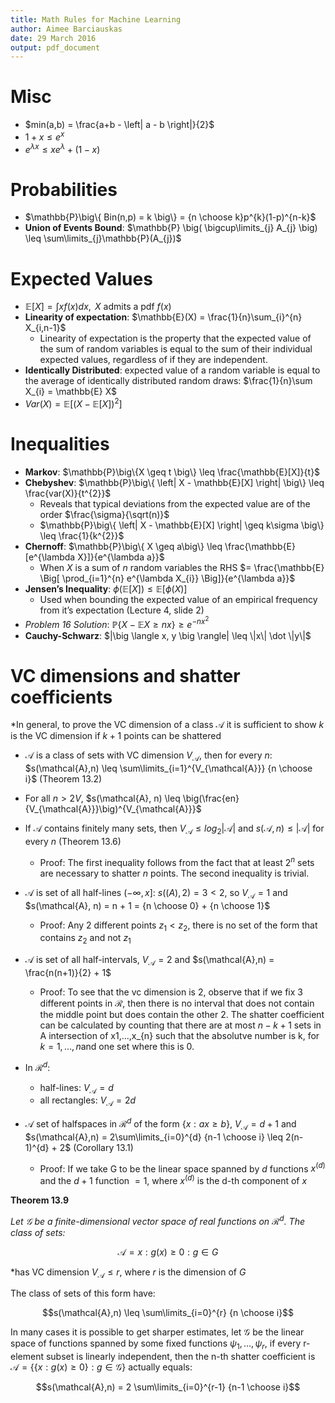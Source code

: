 ```yaml
---
title: Math Rules for Machine Learning
author: Aimee Barciauskas
date: 29 March 2016
output: pdf_document
---
```


# Misc

* $min(a,b) = \frac{a+b - \left| a - b \right|}{2}$
* $1+x \leq e^{x}$
* $e^{\lambda x} \leq xe^{\lambda} + (1 - x)$

# Probabilities

* $\mathbb{P}\big\{ Bin(n,p) = k \big\} = {n \choose k}p^{k}(1-p)^{n-k}$
* **Union of Events Bound**: $\mathbb{P} \big( \bigcup\limits_{j} A_{j} \big) \leq \sum\limits_{j}\mathbb{P}(A_{j})$

# Expected Values

* $\mathbb{E}[X] = \int x f(x) dx, \text{ $X$ admits a pdf $f(x)$}$
* **Linearity of expectation**: $\mathbb{E}(X) = \frac{1}{n}\sum_{i}^{n} X_{i,n-1}$
    * Linearity of expectation is the property that the expected value of the sum of random variables is equal to the sum of their individual expected values, regardless of if they are independent.
* **Identically Distributed**: expected value of a random variable is equal to the average of identically distributed random draws: $\frac{1}{n}\sum X_{i} = \mathbb{E} X$
* $Var(X) = \mathbb{E}\big[ (X-\mathbb{E}[X])^{2} \big]$

# Inequalities

* **Markov**: $\mathbb{P}\big\{X \geq t \big\} \leq \frac{\mathbb{E}[X]}{t}$
* **Chebyshev**: $\mathbb{P}\big\{ \left| X - \mathbb{E}[X] \right| \big\} \leq \frac{var(X)}{t^{2}}$
    * Reveals that typical deviations from the expected value are of the order $\frac{\sigma}{\sqrt(n)}$
    * $\mathbb{P}\big\{ \left| X - \mathbb{E}[X] \right| \geq k\sigma \big\} \leq \frac{1}{k^{2}}$
* **Chernoff**: $\mathbb{P}\big\{ X \geq a\big\} \leq \frac{\mathbb{E}[e^{\lambda X}]}{e^{\lambda a}}$
    * When $X$ is a sum of $n$ random variables the RHS $= \frac{\mathbb{E} \Big[ \prod_{i=1}^{n} e^{\lambda X_{i}} \Big]}{e^{\lambda a}}$
* **Jensen's Inequality**: $\phi(\mathbb{E}[X]) \leq \mathbb{E}[\phi(X)]$
    * Used when bounding the expected value of an empirical frequency from it's expectation (Lecture 4, slide 2)
* *Problem 16 Solution*: $\mathbb{P}\bigg\{X - \mathbb{E}X \geq nx \bigg\} \geq e^{-nx^{2}}$
* **Cauchy-Schwarz**: $|\big \langle x, y \big \rangle| \leq \|x\| \dot \|y\|$

# VC dimensions and shatter coefficients

*In general, to prove the VC dimension of a class $\mathcal{A}$ it is sufficient to show $k$ is the VC dimension if $k+1$ points can be shattered

* $\mathcal{A}$ is a class of sets with VC dimension $V_{\mathcal{A}}$, then for every $n$:
  $s(\mathcal{A},n) \leq \sum\limits_{i=1}^{V_{\mathcal{A}}} {n \choose i}$ (Theorem 13.2)

* For all $n > 2V$, $s(\mathcal{A}, n) \leq \big(\frac{en}{V_{\mathcal{A}}}\big)^{V_{\mathcal{A}}}$
* If $\mathcal{A}$ contains finitely many sets, then $V_{\mathcal{A}} \leq log_{2}\left| \mathcal{A} \right|$ and $s(\mathcal{A},n) \leq \left| \mathcal{A} \right|$ for every $n$ (Theorem 13.6)
    * Proof: The first inequality follows from the fact that at least $2^{n}$ sets are necessary to shatter $n$ points. The second inequality is trivial.
* $\mathcal{A}$ is set of all half-lines $(-\infty,x]$: $s(\mathcal(A), 2) = 3 < 2$, so $V_{\mathcal{A}} = 1$ and $s(\mathcal{A}, n) = n + 1 = {n \choose 0} + {n \choose 1}$
    * Proof: Any 2 different points $z_{1} < z_{2}$, there is no set of the form that contains $z_{2}$ and not $z_{1}$
* $\mathcal{A}$ is set of all half-intervals, $V_{\mathcal{A}} = 2$ and $s(\mathcal{A},n) = \frac{n(n+1)}{2} + 1$
    * Proof: To see that the vc dimension is 2, observe that if we fix 3 different points in $\mathcal{R}$, then there is no interval that does not contain the middle point but does contain the other 2. The shatter coefficient can be calculated by counting that there are at most $n - k + 1$ sets in A intersection of x1,...,x_{n} such that the absolutve number is k, for $k = 1,...,n$and one set where this is 0.
* In $\mathcal{R}^{d}$:
    * half-lines: $V_{\mathcal{A}} = d$
    * all rectangles: $V_{\mathcal{A}} = 2d$
* $\mathcal{A}$ set of halfspaces in $\mathcal{R}^{d}$ of the form $\{x : ax \geq b\}$, $V_{\mathcal{A}} = d+1$ and $s(\mathcal{A},n) = 2\sum\limits_{i=0}^{d} {n-1 \choose i} \leq 2(n-1)^{d} + 2$ (Corollary 13.1)
    * Proof: If we take G to be the linear space spanned by $d$ functions $x^{(d)}$ and the $d+1$ function $= 1$, where $x^{(d)}$ is the d-th component of $x$

**Theorem 13.9**

*Let $\mathcal{G}$ be a finite-dimensional vector space of real functions on $\mathcal{R}^{d}$. The class of sets:*

$$\mathcal{A} = {{x : g(x) \geq 0} : g \in G}$$

*has VC dimension $V_{\mathcal{A}} \leq r$, where $r$ is the dimension of $G$

The class of sets of this form have:

$$s(\mathcal{A},n) \leq \sum\limits_{i=0}^{r} {n \choose i}$$

In many cases it is possible to get sharper estimates, let $\mathcal{G}$ be the linear space of functions spanned by some fixed functions $\psi_{1}, ..., \psi_{r}$, if every r-element subset is linearly independent, then the n-th shatter coefficient is $\mathcal{A} = \{\{x : g(x) \geq 0\} : g \in \mathcal{G}\}$ actually equals:

$$s(\mathcal{A},n) = 2 \sum\limits_{i=0}^{r-1} {n-1 \choose i}$$


